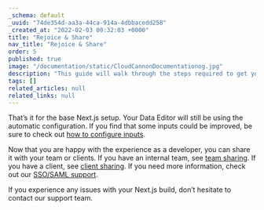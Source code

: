 ```yaml
---
_schema: default
_uuid: "74de354d-aa3a-44ca-914a-4dbbacedd258"
_created_at: "2022-02-03 00:32:03 +0000"
title: "Rejoice & Share"
nav_title: "Rejoice & Share"
order: 5
published: true
image: "/documentation/static/CloudCannonDocumentationog.jpg"
description: "This guide will walk through the steps required to get your Next.js site built, editable and live on CloudCannon."
tags: []
related_articles: null
related_links: null
---
```


That’s it for the base Next.js setup. Your Data Editor will still be using the automatic configuration. If you find that some inputs could be improved, be sure to check out [how to configure inputs](/documentation/articles/how-to-choose-what-input-is-used-in-the-data-editor/).

Now that you are happy with the experience as a developer, you can share it with your team or clients. If you have an internal team, see [team sharing](/documentation/articles/managing-your-team-members/). If you have a client, see [client sharing](/documentation/articles/giving-clients-access-to-update-a-site/). If you need more information, check out our [SSO/SAML support](/documentation/articles/using-sso-to-create-team-accounts/).

If you experience any issues with your Next.js build, don’t hesitate to contact our support team.

